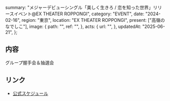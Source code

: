   summary:
    "メジャーデビューシングル「美しく生きろ / 恋を知った世界」リリースイベント@EX THEATER ROPPONGI",
  category: "EVENT",
  date: "2024-02-16",
  region: "東京",
  location: "EX THEATER ROPPONGI",
  present: ["高嶺のなでしこ"],
  image: {
    path: "",
    ref: "",
  },
  acts: {
    url: "",
  },
  updatedAt: "2025-06-21",
};

## 内容

グループ握手会＆抽選会

## リンク

- [公式スケジュール](https://takanenonadeshiko.jp/?p=1783)
